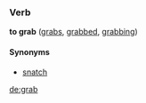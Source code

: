 ===Verb===
'''to grab''' ([[grabs]], [[grabbed]], [[grabbing]])

====Synonyms====
*[[snatch]]

[[de:grab]]